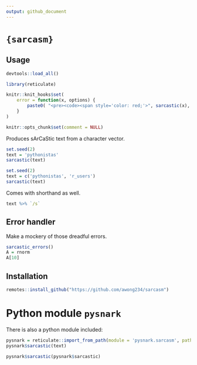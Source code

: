 ```yaml
---
output: github_document
---
```


# `{sarcasm}`

## Usage

```r
devtools::load_all()

library(reticulate)

knitr::knit_hooks$set(
    error = function(x, options) {
        paste0( "<pre><code><span style='color: red;'>", sarcastic(x), "<span></pre></code>")
    }
)

knitr::opts_chunk$set(comment = NULL)
```


Produces sArCaStic text from a character vector.

```r
set.seed(2)
text = 'pythonistas'
sarcastic(text)
```

```r
set.seed(2)
text = c('pythonistas', 'r_users')
sarcastic(text)
```

Comes with shorthand as well.

```r
text %>% `/s`
```

## Error handler

Make a mockery of those dreadful errors.

```r
sarcastic_errors()
A = rnorm
A[10]
```


## Installation

```r
remotes::install_github("https://github.com/awong234/sarcasm")
```

# Python module `pysnark`

There is also a python module included:

```r
pysnark = reticulate::import_from_path(module = 'pysnark.sarcasm', path = 'pysnark/')
pysnark$sarcastic(text)
```

```r
pysnark$sarcastic(pysnark$sarcastic)
```

